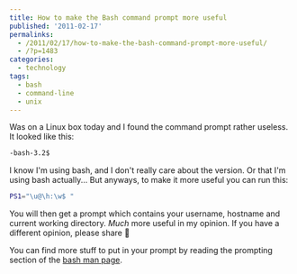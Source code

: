 ```yaml
---
title: How to make the Bash command prompt more useful
published: '2011-02-17'
permalinks:
  - /2011/02/17/how-to-make-the-bash-command-prompt-more-useful/
  - /?p=1483
categories:
  - technology
tags:
  - bash
  - command-line
  - unix
---
```


Was on a Linux box today and I found the command prompt rather useless. It looked like this:

```bash
-bash-3.2$
```

I know I'm using bash, and I don't really care about the version. Or that I'm using bash actually... But anyways, to make it more useful you can run this:

```bash
PS1="\u@\h:\w$ "
```

You will then get a prompt which contains your username, hostname and current working directory. _Much_ more useful in my opinion. If you have a different opinion, please share 🙂

You can find more stuff to put in your prompt by reading the prompting section of the [bash man page](http://linux.die.net/man/1/bash).

